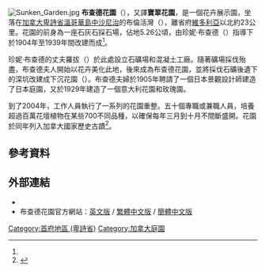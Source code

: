 {{noteTA
|G1=地名
|T=zh-hans:布查德花园;zh-hk:布查德花園;zh-sg:布查德花园;zh-tw:布查德花園;
|dt=中国大陆：布查德花园；台灣：布查德花園；香港、澳門：布查德花園；新加坡、马来西亚：布查德花园
|1=zh-hans:布查德花园;zh-hk:布查德花園;zh-sg:布查德花园;zh-tw:布查德花園;
|d1=中国大陆：布查德花园；台灣：布查德花園；香港、澳門：布查德花園；新加坡、马来西亚：布查德花园
|2=zh-hans:布查德;zh-hk:布查德;zh-sg:布查德;zh-tw:布查德;
|d2=中国大陆：布查德；台灣：布查德；香港、澳門：布查德；新加坡、马来西亚：布查德
|3=zh-hans:萨尼奇;zh-hk:沙尼治;zh-mo:沙尼治;zh-tw:薩尼奇;
}}
[[File:Sunken_Garden.jpg|thumb]]
<!--[[File:Ross_Fountain.jpg|150px]]
[[File:garden4.jpg|150px]]
[[File:garden10.jpg|150px]]
[[File:garden5.jpg|150px]]
[[File:garden3.jpg|150px]]
-->
'''布查德花園'''（{{lang-en|Butchart Gardens}}），又譯'''寶翠花園'''，是一個花卉展示園，坐落在[[加拿大|加拿大]][[卑詩省|卑詩省]][[溫哥華島|溫哥華島]][[中沙尼治|中沙尼治]]的布倫活灣（{{lang|en|Brentwood Bay}}），離省府[[維多利亞_(不列顛哥倫比亞)|維多利亞]]以北約23公里。花園的前身為一座石灰石採石場，佔地5.26公頃，由珍妮·布查德（{{lang|en|Jennie Butchart}}）指導下於1904年至1939年間改建而成<ref name="NHS"/>。

珍妮·布查德的丈夫羅拔（{{lang|en|Robert Pim Butchart}}）於此處設立石礦場和混凝土工廠。隨著礦場採伐殆盡，布查德夫人開始以花卉美化此地，後來成為布查德花園，並將採伐石礦後遺下的深坑改建成下沉花園（{{lang|en|Sunken Garden}}）。布查德夫婦於1905年聘請了一個日本景觀設計師建造了日本庭園，又於1929年建造了一個意大利花園和玫瑰園。 

到了2004年，工作人員執行了一系列的花園重整。五十個專職或兼職人員，培養超過百萬花壇植物在某些700不同品種，以確保每年三月到十月不間斷盛開。花園於同年列入加拿大國家歷史古蹟<ref name="NHS">{{Cite web |url=http://www.historicplaces.ca/en/rep-reg/place-lieu.aspx?id=7821&pid=0 |title=Butchart Gardens National Historic Site of Canada |accessdate=2014-02-17 |work=HistoricPlaces.ca |archive-date=2019-04-18 |archive-url=https://web.archive.org/web/20190418201951/https://www.historicplaces.ca/en/rep-reg/place-lieu.aspx?id=7821&pid=0 |dead-url=no }}</ref>。

==參考資料==
{{reflist}}

==外部連結==
* {{Commons category-inline|Butchart Gardens|布查德花園}}
* 布查德花園官方網站：[https://web.archive.org/web/20080512053856/http://www.butchartgardens.com./ 英文版] / [https://web.archive.org/web/20131030031822/http://www.butchartgardens.com/zh-hant 繁體中文版] / [https://web.archive.org/web/20131220052030/http://www.butchartgardens.com/zh-hans 簡體中文版]

[[Category:首府地區_(卑詩省)|Category:首府地區 (卑詩省)]]
[[Category:加拿大庭園|Category:加拿大庭園]]